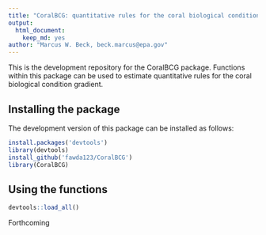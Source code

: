 ```yaml
---
title: "CoralBCG: quantitative rules for the coral biological condition gradient"
output: 
  html_document:
    keep_md: yes
author: "Marcus W. Beck, beck.marcus@epa.gov"
---
```


This is the development repository for the CoralBCG package. Functions within this package can be used to estimate quantitative rules for the coral biological condition gradient.

## Installing the package

The development version of this package can be installed as follows:

```r
install.packages('devtools')
library(devtools)
install_github('fawda123/CoralBCG')
library(CoralBCG)
```

## Using the functions

```r
devtools::load_all()
```

Forthcoming
